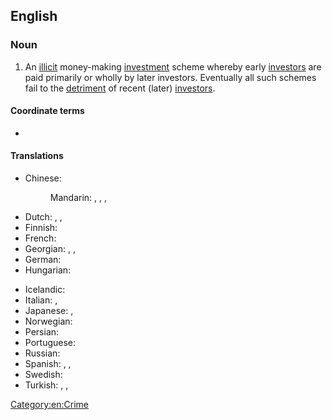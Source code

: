 {{also|pyramid-scheme}}
==English==
{{wikipedia}}

===Noun===
{{en-noun}}

# An [[illicit]] money-making [[investment]] scheme whereby early [[investors]] are paid primarily or wholly by later investors. Eventually all such schemes fail to the [[detriment]] of recent (later) [[investors]].

====Coordinate terms====
* {{l|en|Ponzi scheme}}

====Translations====
{{trans-top|illicit money-making scheme}}
* Chinese:
*: Mandarin: {{t+|cmn|層壓式推銷|sc=Hani}}, {{t+|cmn|层压式推销|tr=céngyāshì tuīxiāo|sc=Hani}}, {{t|cmn|[[非法]][[傳銷]]}}, {{t|cmn|[[非法]][[传销]]|tr=fēifǎ chuánxiāo}}
* Dutch: {{t|nl|piramidestelsel|n}}, {{t|nl|piramidesysteem|n}}, {{t+|nl|piramidespel|n}}
* Finnish: {{t+|fi|pyramidihuijaus}}
* French: {{t+|fr|vente pyramidale|f}}
* Georgian: {{t|ka|პირამიდის სქემა}}, {{t|ka|ფინანსური პირამიდის სქემა}}, {{t|ka|ფინანსური პირამიდა}}
* German: {{t+|de|Schneeballsystem|n}}
* Hungarian: {{t|hu|piramisjáték}}
{{trans-mid}}
* Icelandic: {{t|is|pýramídasvindl|n}}
* Italian: {{t|it|marketing piramidale}}, {{t|it|sistema piramidale}}
* Japanese: {{t|ja|無限連鎖講|tr=むげんれんさこう, mugenrensakō}}, {{t|ja|ネズミ講|tr=nezumikō}}
* Norwegian: {{t|no|pyramidespill|n}}
* Persian: {{t|fa|طرح هرمی|tr=tarh-e herami|sc=fa-Arab}}
* Portuguese: {{t|pt|esquema de pirâmide|m}}
* Russian: {{t+|ru|финансовая пирами́да}}
* Spanish: {{t|es|esquema piramidal|f}}, {{t|es|esquema piramidal|f}}, {{t|es|estafa de pirámide|f}}
* Swedish: {{t|sv|pyramidspel|n}}
* Turkish: {{t|tr|piramit sistemi}}, {{t|tr|piramit şeması}}, {{t+|tr|saadet zinciri}}
{{trans-bottom}}

[[Category:en:Crime]]